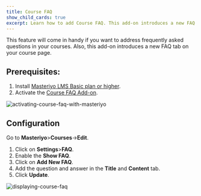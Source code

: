 ```yaml
---
title: Course FAQ
show_child_cards: true
excerpt: Learn how to add Course FAQ. This add-on introduces a new FAQ tab on your course page.
---
```


This feature will come in handy if you want to address frequently asked questions in your courses. Also, this add-on introduces a new FAQ tab on your course page.


## Prerequisites:
1. Install [Masteriyo LMS Basic plan or higher](https://docs.masteriyo.com/getting-started/installation#installing-masteriyo-lms-pro-version).
2. Activate the [Course FAQ Add-on](https://docs.masteriyo.com/getting-started/activate-masteriyo-addons).

![activating-course-faq-with-masteriyo](https://user-images.githubusercontent.com/24367265/189636513-1cb9ce80-de32-4e0a-8ae0-a9e13b0615e3.png)

## Configuration 
Go to **Masteriyo**>**Courses**->**Edit**.
1. Click on **Settings**>**FAQ**.
2. Enable the **Show FAQ**.
3. Click on **Add New FAQ**.
4. Add the question and answer in the **Title** and **Content** tab.
5. Click **Update**.

![displaying-course-faq](https://user-images.githubusercontent.com/24367265/189636572-3607b015-29a0-46f7-a51c-89e0a8852ad6.png)
